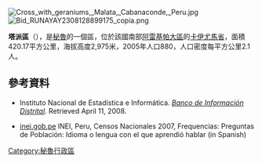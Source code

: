 [[Image:Cross_with_geraniums,_Malata,_Cabanaconde,_Peru.jpg|right]]
[[Image:Bid_RUNAYAY2308128899175_copia.png|thumb]]

'''塔派區'''（{{lang-es|Distrito de Tapay}}），是[[秘魯|秘魯]]的一個區，位於該國南部[[阿雷基帕大區|阿雷基帕大區]]的[[卡伊尤馬省|卡伊尤馬省]]，面積420.17平方公里，海拔高度2,975米，2005年人口880，人口密度每平方公里2.1人。

==參考資料==
*{{es icon}} Instituto Nacional de Estadística e Informática. ''[https://web.archive.org/web/20080423164200/http://desa.inei.gob.pe/mapas/bid/ Banco de Información Distrital]''. Retrieved April 11, 2008.
*[https://web.archive.org/web/20130127005551/http://iinei.inei.gob.pe/iinei/RedatamCpv2007.asp?id=ResultadosCensales%3Fori%3DC inei.gob.pe] INEI, Peru, Censos Nacionales 2007, Frequencias: Preguntas de Población: Idioma o lengua con el que aprendió hablar (in Spanish)

{{Peru-geo-stub}}
[[Category:秘魯行政區|Category:秘魯行政區]]